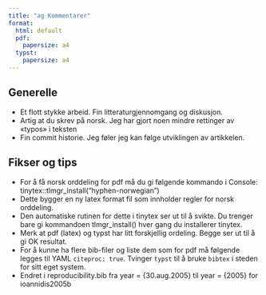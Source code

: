```yaml
---
title: "ag Kommentarer"
format: 
  html: default
  pdf:
    papersize: a4
  typst:
    papersize: a4
---
```


## Generelle

- Et flott stykke arbeid. Fin litteraturgjennomgang og diskusjon. 
- Artig at du skrev på norsk. Jeg har gjort noen mindre rettinger av «typos» i teksten
- Fin commit historie. Jeg føler jeg kan følge utviklingen av artikkelen.

## Fikser og tips

- For å få norsk orddeling for pdf må du gi følgende kommando i Console: tinytex::tlmgr_install("hyphen-norwegian")
- Dette bygger en ny latex format fil som innholder regler for norsk orddeling.
- Den automatiske rutinen for dette i tinytex ser ut til å svikte. Du trenger bare gi kommandoen tlmgr_install() hver gang du installerer tinytex.
- Merk at pdf (latex) og typst har litt forskjellig ordeling. Begge ser ut til å gi OK resultat.
- For å kunne ha flere bib-filer og liste dem som for pdf må følgende legges til YAML `citeproc: true`. Tvinger `typst` til å bruke `bibtex` i steden for sitt eget system.
- Endret i reproducibility.bib fra year = {30.aug.2005} til year = {2005} for ioannidis2005b

